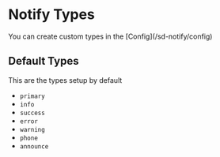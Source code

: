 
# Notify Types

<Callout type="info" emoji="ℹ️">
  You can create custom types in the [Config](/sd-notify/config)
</Callout>

## Default Types

This are the types setup by default

- `primary`
- `info`
- `success`
- `error`
- `warning`
- `phone`
- `announce`
